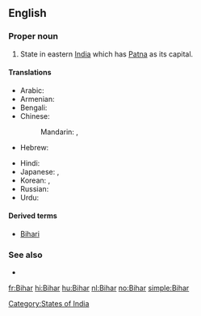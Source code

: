 {{also|bihar}}
==English==
{{wikipedia}}

===Proper noun===
{{en-proper noun}}

# State in eastern [[India]] which has [[Patna]] as its capital.

====Translations====
{{trans-top|a state in eastern India}}
* Arabic: {{t|ar|بيهار|m|tr=biihaar}}
* Armenian: {{t-|hy|Բիհար|tr=Bihar}}
* Bengali: {{t|bn|বিহার|tr=Bihar|sc=Beng}}
* Chinese:
*: Mandarin: {{t|cmn|比哈爾邦|sc=Hani}},  {{t|cmn|比哈尔邦|tr=Bǐhā'ěr-bāng|sc=Hani}}
* Hebrew: {{t|he|ביהר}}
{{trans-mid}}
* Hindi: {{t+|hi|बिहार|tr=bihār|xs=Hindi}}
* Japanese: {{t|ja|ビハール州|tr=Bihāru-shū}},  {{t|ja|ビハール|tr=Bihāru}}
* Korean: {{t|ko|비하르 주|tr=Bihareu ju|sc=Hang}},  {{t|ko|비하르|tr=Bihareu|sc=Hang}}
* Russian: {{t|ru|Бихар|m|tr=Bixár}}
* Urdu: {{t-|ur|بہار|tr=bihār|xs=Urdu}}
{{trans-bottom}}

====Derived terms====
* [[Bihari]]

===See also===
* {{list|en|states of India}}

[[Category:States of India]]

[[fr:Bihar]]
[[hi:Bihar]]
[[hu:Bihar]]
[[nl:Bihar]]
[[no:Bihar]]
[[simple:Bihar]]